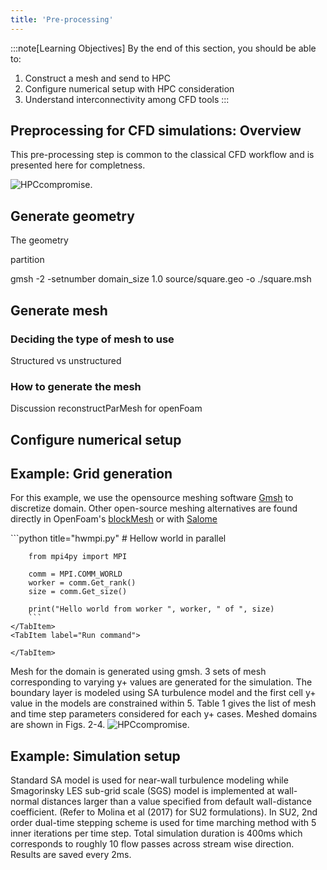 ```yaml
---
title: 'Pre-processing'
---
```




:::note[Learning Objectives]
By the end of this section, you should be able to:
1. Construct a mesh and send to HPC
2. Configure numerical setup with HPC consideration
3. Understand interconnectivity among CFD tools
:::


<YouTube id='5zI9sG3pjVU' />


## Preprocessing for CFD simulations: Overview

This pre-processing step is common to the classical CFD workflow and is presented here for completness. 

![HPCcompromise.](../../../assets/figs_section2/ARC4CFD_workflow_PREPROC.png "Process simulations of the CFD simulation")




## Generate geometry
The geometry 



partition

gmsh -2 -setnumber domain_size 1.0 source/square.geo -o ./square.msh




## Generate mesh


### Deciding the type of mesh to use

Structured vs unstructured



### How to generate the mesh






Discussion reconstructParMesh for openFoam




## Configure numerical setup





## Example: Grid generation
For this example, we use the opensource meshing software [Gmsh](https://gmsh.info) to discretize domain.  Other open-source meshing alternatives are found directly in OpenFoam's [blockMesh](https://www.openfoam.com/documentation/user-guide/4-mesh-generation-and-conversion/4.3-mesh-generation-with-the-blockmesh-utility) or with [Salome](https://www.salome-platform.org/?page_id=374)


<Tabs group="tab-group">
    <TabItem label="Code">
        ```python title="hwmpi.py"
        # Hellow world in parallel

        from mpi4py import MPI

        comm = MPI.COMM_WORLD
        worker = comm.Get_rank()
        size = comm.Get_size()

        print("Hello world from worker ", worker, " of ", size)
        ```
    </TabItem>
    <TabItem label="Run command">
<CodeFetch rawURL='https://raw.githubusercontent.com/ARC4CFD/arc4cfd/dev/section1/isleap.py' lang='python' meta="title='isleap.py'" />

    </TabItem>
</Tabs>





Mesh for the domain is generated using gmsh. 3 sets of mesh corresponding to varying y+ values are generated for the simulation. The boundary layer is modeled using SA turbulence model and the first cell y+ value in the models are constrained within 5. Table 1 gives the list of mesh and time step parameters considered for each y+ cases. Meshed domains are shown in Figs. 2-4. 
![HPCcompromise.](../../../assets/figs_section2/ARC4CFD_workflow_HPC.png "Optimize HPC costs of the CFD simulation")




## Example: Simulation setup
Standard SA model is used for near-wall turbulence modeling while Smagorinsky LES sub-grid scale (SGS) model is implemented at wall-normal distances larger than a value specified from default wall-distance coefficient. (Refer to Molina et al (2017) for SU2 formulations). 
In SU2, 2nd order dual-time stepping scheme is used for time marching method with 5 inner iterations per time step. Total simulation duration is 400ms which corresponds to roughly 10 flow passes across stream wise direction. Results are saved every 2ms. 

